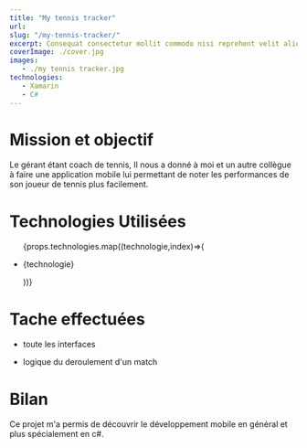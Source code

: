 ```yaml
---
title: "My tennis tracker"
url:  
slug: "/my-tennis-tracker/"
excerpt: Consequat consectetur mollit commodo nisi reprehent velit aliqua quis nisi laborum.
coverImage: ./cover.jpg
images: 
   - ./my tennis tracker.jpg
technologies:
   - Xamarin
   - C#
---
```


# Mission et objectif

Le gérant  étant coach de tennis, Il nous a donné à moi et un autre collègue à faire une application mobile lui permettant de noter les performances de son   joueur de tennis plus facilement.
# Technologies Utilisées

<ul>
 {props.technologies.map((technologie,index)=>(
    <li key={index}>
       <p>{technologie}</p> 
      </li>
 ))} 
 </ul>
 

 
# Tache effectuées

- toute les interfaces

- logique du deroulement d'un match

# Bilan

Ce projet m'a permis de  découvrir le développement mobile  en général et  plus spécialement  en c#.